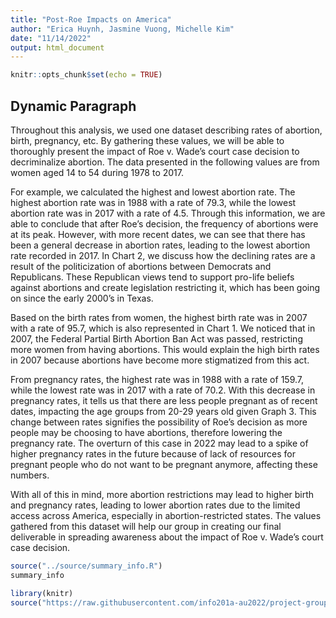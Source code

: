 ```yaml
---
title: "Post-Roe Impacts on America"
author: "Erica Huynh, Jasmine Vuong, Michelle Kim"
date: "11/14/2022"
output: html_document
---
```


```r
knitr::opts_chunk$set(echo = TRUE)
```


## Dynamic Paragraph


Throughout this analysis, we used one dataset describing rates of abortion, birth, pregnancy, etc. By gathering these values, we will be able to thoroughly present the impact of Roe v. Wade’s court case decision to decriminalize abortion. The data presented in the following values are from women aged 14 to 54 during 1978 to 2017.

For example, we calculated the highest and lowest abortion rate. The highest abortion rate was in 1988 with a rate of 79.3, while the lowest abortion rate was in 2017 with a rate of 4.5. Through this information, we are able to conclude that after Roe’s decision, the frequency of abortions were at its peak. However, with more recent dates, we can see that there has been a general decrease in abortion rates, leading to the lowest abortion rate recorded in 2017. In Chart 2, we discuss how the declining rates are a result of the politicization of abortions between Democrats and Republicans. These Republican views tend to support pro-life beliefs against abortions and create legislation restricting it, which has been going on since the early 2000’s in Texas.

Based on the birth rates from women, the highest birth rate was in 2007 with a rate of 95.7, which is also represented in Chart 1. We noticed that in 2007, the Federal Partial Birth Abortion Ban Act was passed, restricting more women from having abortions. This would explain the high birth rates in 2007 because abortions have become more stigmatized from this act.

From pregnancy rates, the highest rate was in 1988 with a rate of 159.7, while the lowest rate was in 2017 with a rate of 70.2. With this decrease in pregnancy rates, it tells us that there are less people pregnant as of recent dates, impacting the age groups from 20-29 years old given Graph 3. This change between rates signifies the possibility of Roe’s decision as more people may be choosing to have abortions, therefore lowering the pregnancy rate. The overturn of this case in 2022 may lead to a spike of higher pregnancy rates in the future because of lack of resources for pregnant people who do not want to be pregnant anymore, affecting these numbers.

With all of this in mind, more abortion restrictions may lead to higher birth and pregnancy rates, leading to lower abortion rates due to the limited access across America, especially in abortion-restricted states. The values gathered from this dataset will help our group in creating our final deliverable in spreading awareness about the impact of Roe v. Wade’s court case decision.


```r
source("../source/summary_info.R")
summary_info
```

```r
library(knitr)
source("https://raw.githubusercontent.com/info201a-au2022/project-group-7-section-ah/main/source/summary_table.csv")
```